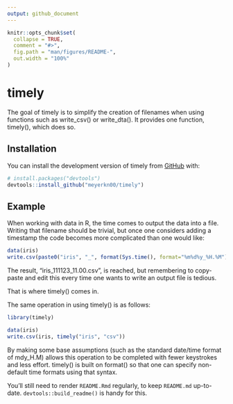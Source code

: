 ```yaml
---
output: github_document
---
```


<!-- README.md is generated from README.Rmd. Please edit that file -->

```r
knitr::opts_chunk$set(
  collapse = TRUE,
  comment = "#>",
  fig.path = "man/figures/README-",
  out.width = "100%"
)
```

# timely

<!-- badges: start -->
<!-- badges: end -->

The goal of timely is to simplify the creation of filenames when using functions such as write_csv() or write_dta(). It provides one function, timely(), which does so.

## Installation

You can install the development version of timely from [GitHub](https://github.com/timely) with:

``` r
# install.packages("devtools")
devtools::install_github("meyerkn00/timely")
```

## Example

When working with data in R, the time comes to output the data into a file. Writing that filename should be trivial, but once one considers adding a timestamp the code becomes more complicated than one would like:
```r
data(iris)
write.csv(paste0("iris", "_", format(Sys.time(), format="%m%d%y_%H.%M"), ".csv"))
```

The result, "iris_111123_11.00.csv", is reached, but remembering to copy-paste and edit this every time one wants to write an output file is tedious.

That is where timely() comes in.

The same operation in using timely() is as follows:

```r
library(timely)

data(iris)
write.csv(iris, timely("iris", "csv"))
```

By making some base assumptions (such as the standard date/time format of mdy_H.M) allows this operation to be completed with fewer keystrokes and less effort.
timely() is built on format() so that one can specify non-default time formats using that syntax.

You'll still need to render `README.Rmd` regularly, to keep `README.md` up-to-date. `devtools::build_readme()` is handy for this.
